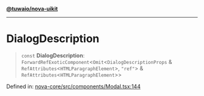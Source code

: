 [**@tuwaio/nova-uikit**](../../../README.md)

***

# DialogDescription

> `const` **DialogDescription**: `ForwardRefExoticComponent`\<`Omit`\<`DialogDescriptionProps` & `RefAttributes`\<`HTMLParagraphElement`\>, `"ref"`\> & `RefAttributes`\<`HTMLParagraphElement`\>\>

Defined in: [nova-core/src/components/Modal.tsx:144](https://github.com/TuwaIO/nova-uikit/blob/97a37bea904afcd7900be41cc78c4142fd6ca33d/packages/nova-core/src/components/Modal.tsx#L144)
